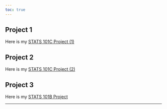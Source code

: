 ```yaml
---
toc: true
---
```


## Project 1
Here is my [STATS 101C Project (1)](projects/01-project.pdf)

## Project 2
Here is my [STATS 101C Project (2)](projects/02-project.pdf)

## Project 3
Here is my [STATS 101B Project](projects/03-project.pdf)

---